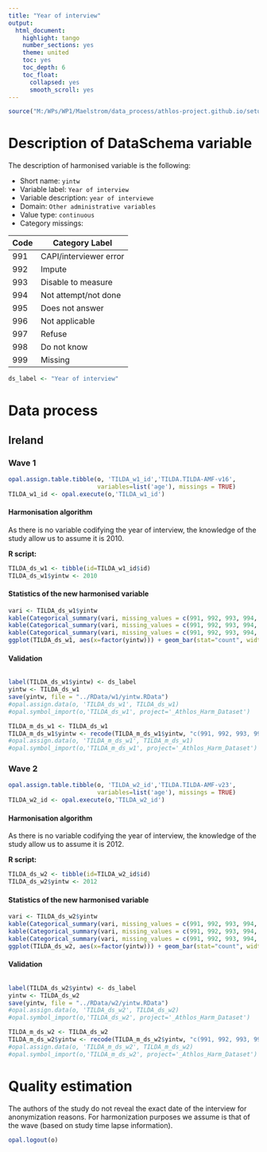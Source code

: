 ```yaml
---
title: "Year of interview"
output:
  html_document:
    highlight: tango
    number_sections: yes
    theme: united
    toc: yes
    toc_depth: 6
    toc_float:
      collapsed: yes
      smooth_scroll: yes
---
```

  
```r
source("M:/WPs/WP1/Maelstrom/data_process/athlos-project.github.io/setup_iago.r")
```

# Description of DataSchema variable

The description of harmonised variable is the following:


* Short name: `yintw`
* Variable label: `Year of interview`
* Variable description: `year of interviewe`
* Domain: `Other administrative variables`
* Value type: `continuous`
* Category missings: 

**Code** | **Category Label**
----| ------------------
991 | CAPI/interviewer error
992 | Impute
993 | Disable to measure
994 | Not attempt/not done
995 | Does not answer
996 | Not applicable
997 | Refuse
998 | Do not know
999 | Missing

```r
ds_label <- "Year of interview"
```

# Data process

## Ireland

### Wave 1 


```r
opal.assign.table.tibble(o, 'TILDA_w1_id','TILDA.TILDA-AMF-v16',
                         variables=list('age'), missings = TRUE)
TILDA_w1_id <- opal.execute(o,'TILDA_w1_id')
```

#### Harmonisation algorithm

As there is no variable codifying the year of interview, 
the knowledge of the study allow us to assume it is 2010. 


**R script:**

```r
TILDA_ds_w1 <- tibble(id=TILDA_w1_id$id)
TILDA_ds_w1$yintw <- 2010
```

#### Statistics of the new harmonised variable
```r
vari <- TILDA_ds_w1$yintw
kable(Categorical_summary(vari, missing_values = c(991, 992, 993, 994, 995, 996, 997, 998, 999))[3], caption = ds_label) 
kable(Categorical_summary(vari, missing_values = c(991, 992, 993, 994, 995, 996, 997, 998, 999))[1], caption = "Category")
kable(Categorical_summary(vari, missing_values = c(991, 992, 993, 994, 995, 996, 997, 998, 999))[2], caption = "Type of missing")
ggplot(TILDA_ds_w1, aes(x=factor(yintw))) + geom_bar(stat="count", width=0.4, fill="steelblue") + xlab("Year of interview") + ylab("Frequency")
```

#### Validation
```r
```

```r
label(TILDA_ds_w1$yintw) <- ds_label
yintw <- TILDA_ds_w1
save(yintw, file = "../RData/w1/yintw.RData")
#opal.assign.data(o, 'TILDA_ds_w1', TILDA_ds_w1)
#opal.symbol_import(o,'TILDA_ds_w1', project='_Athlos_Harm_Dataset')

TILDA_m_ds_w1 <- TILDA_ds_w1
TILDA_m_ds_w1$yintw <- recode(TILDA_m_ds_w1$yintw, "c(991, 992, 993, 994, 995, 996, 997,998, 999)=NA")
#opal.assign.data(o, 'TILDA_m_ds_w1', TILDA_m_ds_w1)
#opal.symbol_import(o,'TILDA_m_ds_w1', project='_Athlos_Harm_Dataset')
```






### Wave 2 


```r
opal.assign.table.tibble(o, 'TILDA_w2_id','TILDA.TILDA-AMF-v23',
                         variables=list('age'), missings = TRUE)
TILDA_w2_id <- opal.execute(o,'TILDA_w2_id')
```

#### Harmonisation algorithm

As there is no variable codifying the year of interview, the knowledge of the study allow us to assume it is 2012. 

**R script:**

```r
TILDA_ds_w2 <- tibble(id=TILDA_w2_id$id)
TILDA_ds_w2$yintw <- 2012
```

#### Statistics of the new harmonised variable
```r
vari <- TILDA_ds_w2$yintw
kable(Categorical_summary(vari, missing_values = c(991, 992, 993, 994, 995, 996, 997, 998, 999))[3], caption = ds_label) 
kable(Categorical_summary(vari, missing_values = c(991, 992, 993, 994, 995, 996, 997, 998, 999))[1], caption = "Category")
kable(Categorical_summary(vari, missing_values = c(991, 992, 993, 994, 995, 996, 997, 998, 999))[2], caption = "Type of missing")
ggplot(TILDA_ds_w2, aes(x=factor(yintw))) + geom_bar(stat="count", width=0.4, fill="steelblue") + xlab("Year of interview") + ylab("Frequency")
```

#### Validation
```r
```

```r
label(TILDA_ds_w2$yintw) <- ds_label
yintw <- TILDA_ds_w2
save(yintw, file = "../RData/w2/yintw.RData")
#opal.assign.data(o, 'TILDA_ds_w2', TILDA_ds_w2)
#opal.symbol_import(o,'TILDA_ds_w2', project='_Athlos_Harm_Dataset')

TILDA_m_ds_w2 <- TILDA_ds_w2
TILDA_m_ds_w2$yintw <- recode(TILDA_m_ds_w2$yintw, "c(991, 992, 993, 994, 995, 996, 997,998, 999)=NA")
#opal.assign.data(o, 'TILDA_m_ds_w2', TILDA_m_ds_w2)
#opal.symbol_import(o,'TILDA_m_ds_w2', project='_Athlos_Harm_Dataset')
```

# Quality estimation
The authors of the study do not reveal the exact date of the interview for anonymization reasons. 
For harmonization purposes we assume is that of the wave (based on study time lapse information).

```r
opal.logout(o)
```

